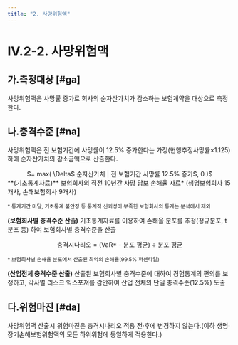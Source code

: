 ```yaml
---
title: "2. 사망위험액"
---
```

# IV.2-2. 사망위험액

## 가.측정대상 [#ga]
사망위험액은 사망률 증가로 회사의 순자산가치가 감소하는 보험계약을 대상으로 측정한다.

## 나.충격수준 [#na]
사망위험액은 전 보험기간에 사망률이 12.5% 증가한다는 가정(현행추정사망률×1.125)하에 순자산가치의 감소금액으로 산출한다.

<Math>
사망위험액
<center>
 $= max( \Delta$ 순자산가치 | 전 보험기간 사망률 12.5% 증가$, 0 )$
</center>
</Math>

<Accordion multiple activeIndex={[]}>
<AccordionTab header="사망위험액의 충격수준 도출 근거">
**(기초통계자료)** 보험회사의 직전 10년간 사망 담보 손해율 자료* (생명보험회사 15개사, 손해보험회사 9개사)

<sup>* 통계기간 미달, 기초통계 불안정 등 통계적 신뢰성이 부족한 보험회사의 통계는 분석에서 제외</sup>

**(보험회사별 충격수준 산출)** 기초통계자료를 이용하여 손해율 분포를 추정(정규분포, t분포 등) 하여 보험회사별 충격수준을 산출
<center> 충격시나리오 = (VaR* - 분포 평균) ÷ 분포 평균 </center>

<sup>* 보험회사별 손해율 분포에서 산출된 최악의 손해율(99.5% 퍼센타일)</sup>

**(산업전체 충격수준 산출)** 산출된 보험회사별 충격수준에 대하여 경험통계의 편의를 보정하고, 각사별 리스크 익스포져를 감안하여 산업 전체의 단일 충격수준(12.5%) 도출
</AccordionTab>
</Accordion>


## 다.위험마진 [#da]
사망위험액 산출시 위험마진은 충격시나리오 적용 전·후에 변경하지 않는다.(이하 생명·장기손해보험위험액의 모든 하위위험에 동일하게 적용한다.)
